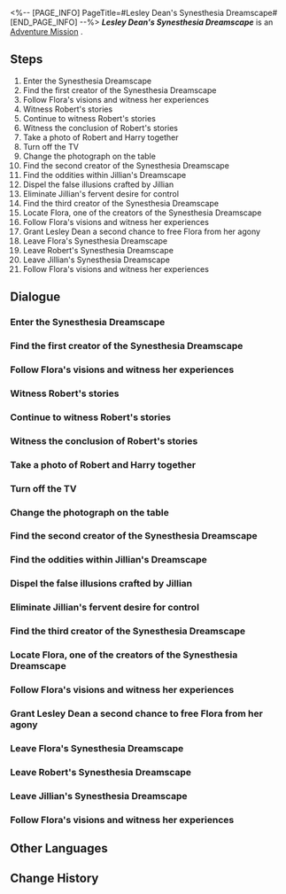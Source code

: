 <%-- [PAGE_INFO]
PageTitle=#Lesley Dean's Synesthesia Dreamscape#
[END_PAGE_INFO] --%>
{{Stub|Dialogue.}}
{{Mission Infobox
|id            = 2030002
|title         = 
|image         = <!--Mission Lesley Dean's Synesthesia Dreamscape.png-->
|type          = Adventure
|event_name    = 
|chapter       = 
|requirements  = 
|summary       = <!--official mission summary from Fate's Atlas-->
|characters    = Trailblazer
|startLocation = [[<!--starting world-->]] - [[<!--starting area-->]]
|world         = <!--starting world-->
|area          = <!--starting area-->
|prev          = 
|next          = 
|exp           = 
|credits       = 
|stellarJade   = 
|other         = 
}}
'''''Lesley Dean's Synesthesia Dreamscape''''' is an [[Adventure Mission]]<!--in [world]-->.

==Steps==
# Enter the Synesthesia Dreamscape
# Find the first creator of the Synesthesia Dreamscape
# Follow Flora's visions and witness her experiences
# Witness Robert's stories
# Continue to witness Robert's stories
# Witness the conclusion of Robert's stories
# Take a photo of Robert and Harry together
# Turn off the TV
# Change the photograph on the table
# Find the second creator of the Synesthesia Dreamscape
# Find the oddities within Jillian's Dreamscape
# Dispel the false illusions crafted by Jillian
# Eliminate Jillian's fervent desire for control
# Find the third creator of the Synesthesia Dreamscape
# Locate Flora, one of the creators of the Synesthesia Dreamscape
# Follow Flora's visions and witness her experiences
# Grant Lesley Dean a second chance to free Flora from her agony
# Leave Flora's Synesthesia Dreamscape
# Leave Robert's Synesthesia Dreamscape
# Leave Jillian's Synesthesia Dreamscape
# Follow Flora's visions and witness her experiences

<!--
==Gameplay Notes==

--><!--
==Trial Character==

-->
==Dialogue==
{{Stub Dialogue}}
===Enter the Synesthesia Dreamscape===
{{Mission Description|type=adventure|location=<!--to be added-->|You have entered Lesley Dean's Emoscape.<br />Find the creators of this Synesthesia Dreamscape and free them from their obsessions.}}
{{Dialogue Start}}
:{{tx}}
{{Dialogue End}}

===Find the first creator of the Synesthesia Dreamscape===
{{Dialogue Start}}
:{{tx}}
{{Dialogue End}}

===Follow Flora's visions and witness her experiences===
{{Mission Description|type=adventure|location=<!--to be added-->|update|It turns out that the lady named Flora was Lesley Dean's former assistant during his lifetime.<br />Follow her shadow and witness the stories between her and Lesley.}}
{{Dialogue Start}}
:{{tx}}
{{Dialogue End}}

===Witness Robert's stories===
{{Mission Description|type=adventure|location=<!--to be added-->|update|The first creator of the Synesthesia Dreamscape is named Robert. Investigate the images he has left in the Emoscape and uncover his stories.}}
{{Dialogue Start}}
:{{tx}}
{{Dialogue End}}

===Continue to witness Robert's stories===
{{Dialogue Start}}
:{{tx}}
{{Dialogue End}}

===Witness the conclusion of Robert's stories===
{{Dialogue Start}}
:{{tx}}
{{Dialogue End}}

===Take a photo of Robert and Harry together===
{{Mission Description|type=adventure|location=<!--to be added-->|update|Faced with the loss of his dearest friend, Robert succumbed to despair and fruitlessly pursued the shadow of Lesley Dean.<br />It is crucial to remind him of the true superstar in his life. Take a photo of him and Harry together.}}
{{Dialogue Start}}
:{{tx}}
{{Dialogue End}}

===Turn off the TV===
{{Mission Description|type=adventure|location=<!--to be added-->|update|Faced with the loss of his dearest friend, Robert succumbed to despair and fruitlessly pursued the shadow of Lesley Dean.<br />Restore what he cherishes most and let him temporarily forget Lesley Dean.}}
{{Dialogue Start}}
:{{tx}}
{{Dialogue End}}

===Change the photograph on the table===
{{Dialogue Start}}
:{{tx}}
{{Dialogue End}}

===Find the second creator of the Synesthesia Dreamscape===
{{Mission Description|type=adventure|location=<!--to be added-->|update|You have entered Lesley Dean's Emoscape.<br />Find the creators of this Synesthesia Dreamscape and free them from their obsessions.}}
{{Dialogue Start}}
:{{tx}}
{{Dialogue End}}

===Find the oddities within Jillian's Dreamscape===
{{Mission Description|type=adventure|location=<!--to be added-->|update|The second creator of the Synesthesia Dreamscape is named Jillian. What does Lesley Dean mean to her? It is up to you to figure out the answer.}}
{{Dialogue Start}}
:{{tx}}
{{Dialogue End}}

===Dispel the false illusions crafted by Jillian===
{{Mission Description|type=adventure|location=<!--to be added-->|update|Jillian is an ardent admirer of Lesley Dean.<br />You and Lesley must confront the unrealistic fantasies she has created and unveil the truth.}}
{{Dialogue Start}}
:{{tx}}
{{Dialogue End}}

===Eliminate Jillian's fervent desire for control===
{{Dialogue Start}}
:{{tx}}
{{Dialogue End}}

===Find the third creator of the Synesthesia Dreamscape===
{{Mission Description|type=adventure|location=<!--to be added-->|update|You have entered Lesley Dean's Emoscape.<br />Find the creators of this Synesthesia Dreamscape and free them from their obsessions.}}
{{Dialogue Start}}
:{{tx}}
{{Dialogue End}}

===Locate Flora, one of the creators of the Synesthesia Dreamscape===
{{Mission Description|type=adventure|location=<!--to be added-->|update|The third creator of the Synesthesia Dreamscape is named Flora. What does Lesley Dean mean to her? It is up to you to figure out the answer.}}
{{Dialogue Start}}
:{{tx}}
{{Dialogue End}}

===Follow Flora's visions and witness her experiences===
{{Mission Description|type=adventure|location=<!--to be added-->|update|It turns out that the lady named Flora was Lesley Dean's former assistant during his lifetime.<br />Follow her shadow and witness the stories between her and Lesley.}}
{{Dialogue Start}}
:{{tx}}
{{Dialogue End}}

===Grant Lesley Dean a second chance to free Flora from her agony===
{{Mission Description|type=adventure|location=<!--to be added-->|update|Flora has been suppressing her feelings for Lesley Dean even when Lesley died.<br />Now, Lesley gains a second chance to reciprocate the emotions Flora never revealed, and Lesley intends to seize this chance.}}
{{Dialogue Start}}
:{{tx}}
{{Dialogue End}}

===Leave Flora's Synesthesia Dreamscape===
{{Mission Description|type=adventure|location=<!--to be added-->|update|Lesley's response to Flora's feelings will hopefully grant her solace and allow her to begin anew.<br />All the creators of this Emoscape have left. It is time to leave this realm.}}
{{Dialogue Start}}
:{{tx}}
{{Dialogue End}}

===Leave Robert's Synesthesia Dreamscape===
{{Mission Description|type=adventure|location=<!--to be added-->|update|You have done what you can to aid Robert. Perhaps he will awaken from his dream.<br />Leave this place and find the next creator.}}
{{Dialogue Start}}
:{{tx}}
{{Dialogue End}}

===Leave Jillian's Synesthesia Dreamscape===
{{Mission Description|type=adventure|location=<!--to be added-->|update|You have done what you can to aid Jillian. Perhaps he will awaken from his dream.<br />Leave this place and find the next creator.}}
{{Dialogue Start}}
:{{tx}}
{{Dialogue End}}

===Follow Flora's visions and witness her experiences===
{{Mission Description|type=adventure|location=<!--to be added-->|update|It turns out that the lady named Flora was Lesley Dean's former assistant during his lifetime.<br />Follow her shadow and witness the stories between her and Lesley.}}
{{Dialogue Start}}
:{{tx}}
{{Dialogue End}}

==Other Languages==
{{Other Languages
|en   = Lesley Dean's Synesthesia Dreamscape
|zhs  = 莱斯利•迪恩的联觉梦境
|zht  = 萊斯利•迪恩的聯覺夢境
|ja   = レスリー・ディーンの共感覚夢境
|ko   = 레슬리•딘의 공감각 꿈세계
|es   = Paisaje onírico sinestésico de Lesley Dean
|fr   = Pays des rêves synesthésique de Lesley&nbsp;Dean
|ru   = Синестезийные грёзы Лесли Дина
|th   = แดนฝันสังเคราะห์ของ Lesley Dean
|vi   = Cõi Mộng Liên Kết Trực Giác Của Lesley Dean
|de   = Lesley Deans Synästesie-Traumlandschaft
|id   = Dunia Mimpi Sinestesia Lesley Dean
|pt   = Sinestesia do Mundonírico de Lesley Dean
}}

==Change History==
{{Change History|2.0}}
